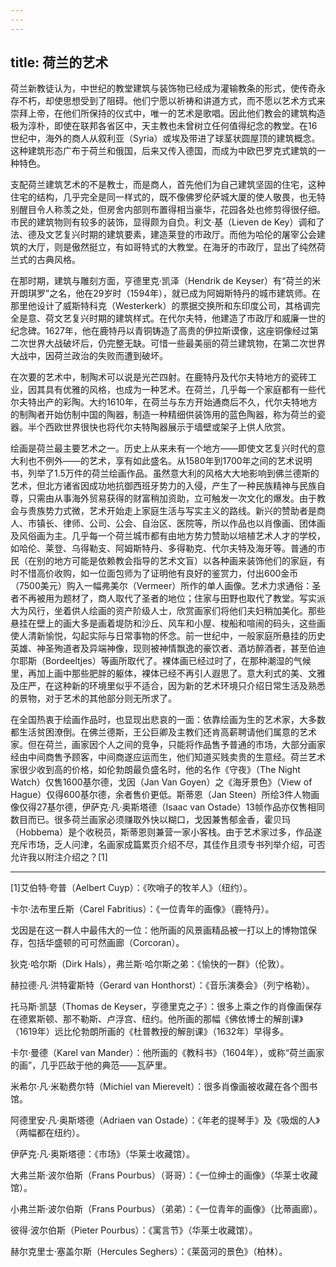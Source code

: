 ```yaml
---
---
---
```

title: 荷兰的艺术
---




荷兰新教徒认为，中世纪的教堂建筑与装饰物已经成为灌输教条的形式，使传奇永存不朽，却使思想受到了阻碍。他们宁愿以祈祷和讲道方式，而不愿以艺术方式来崇拜上帝，在他们所保持的仪式中，唯一的艺术是歌唱。因此他们教会的建筑构造极为淳朴，即使在联邦各省区中，天主教也未曾树立任何值得纪念的教堂。在16世纪中，海外的商人从叙利亚（Syria）或埃及带进了球茎状圆屋顶的建筑概念。这种建筑形态广布于荷兰和俄国，后来又传入德国，而成为中欧巴罗克式建筑的一种特色。

支配荷兰建筑艺术的不是教士，而是商人，首先他们为自己建筑坚固的住宅，这种住宅的结构，几乎完全是同一样式的，既不像佛罗伦萨城大厦的使人敬畏，也无特别醒目令人称羡之处，但房舍内部则布置得相当豪华，花园各处也修剪得很仔细。市民的建筑物则有较多的装饰，显得颇为自负。利文·基（Lieven de Key）调和了法、德及文艺复兴时期的建筑要素，建造莱登的市政厅。而他为哈伦的屠宰公会建筑的大厅，则是傲然挺立，有如哥特式的大教堂。在海牙的市政厅，显出了纯然荷兰式的古典风格。

在那时期，建筑与雕刻方面，亨德里克·凯泽（Hendrik de Keyser）有“荷兰的米开朗琪罗”之名，他在29岁时（1594年），就已成为阿姆斯特丹的城市建筑师。在那里他设计了威斯特科克（Westerkerk）的票据交换所和东印度公司，其格调完全是意、荷文艺复兴时期的建筑样式。在代尔夫特，他建造了市政厅和威廉一世的纪念碑。1627年，他在鹿特丹以青铜铸造了高贵的伊拉斯谟像，这座铜像经过第二次世界大战破坏后，仍完整无缺。可惜一些最美丽的荷兰建筑物，在第二次世界大战中，因荷兰政治的失败而遭到破坏。

在次要的艺术中，制陶术可以说是光芒四射。在鹿特丹及代尔夫特地方的瓷砖工业，因其具有优雅的风格，也成为一种艺术。在荷兰，几乎每一个家庭都有一些代尔夫特出产的彩陶。大约1610年，在荷兰与东方开始通商后不久，代尔夫特地方的制陶者开始仿制中国的陶器，制造一种精细供装饰用的蓝色陶器，称为荷兰的瓷器。半个西欧世界很快也将代尔夫特陶器展示于墙壁或架子上供人欣赏。

绘画是荷兰最主要艺术之一。历史上从来未有一个地方——即使文艺复兴时代的意大利也不例外——的艺术，享有如此盛名。从1580年到1700年之间的艺术说明书，列举了1.5万件的荷兰绘画作品。虽然意大利的风格大大地影响到佛兰德斯的艺术，但北方诸省因成功地抗御西班牙势力的入侵，产生了一种民族精神与民族自尊，只需由从事海外贸易获得的财富稍加资助，立可触发一次文化的爆发。由于教会与贵族势力式微，艺术开始走上家庭生活与写实主义的路线。新兴的赞助者是商人、市镇长、律师、公司、公会、自治区、医院等，所以作品也以肖像画、团体画及风俗画为主。几乎每一个荷兰城市都有由地方势力赞助以培植艺术人才的学校，如哈伦、莱登、乌得勒支、阿姆斯特丹、多得勒克、代尔夫特及海牙等。普通的市民（在别的地方可能是依赖教会指导的艺术文盲）以各种画来装饰他们的家庭，有时不惜高价收购，如一位面包师为了证明他有良好的鉴赏力，付出600金币（7500美元）购入一幅弗美尔（Vermeer）所作的单人画像。艺术力求通俗：圣者不再被用为题材了，商人取代了圣者的地位；住家与田野也取代了教堂。写实派大为风行，坐着供人绘画的资产阶级人士，欣赏画家们将他们夫妇稍加美化。那些悬挂在壁上的画大多是画着堤防和沙丘、风车和小屋、梭船和喧闹的码头，这些画使人清新愉悦，勾起实际与日常事物的怀念。前一世纪中，一般家庭所悬挂的历史英雄、神圣殉道者及异端神像，现则被神情飘逸的豪饮者、酒坊醉酒者，甚至伯迪尔耶斯（Bordeeltjes）等画所取代了。裸体画已经过时了，在那种潮湿的气候里，再加上画中那些肥胖的躯体，裸体已经不再引人遐思了。意大利式的美、文雅及庄严，在这种新的环境里似乎不适合，因为新的艺术环境只介绍日常生活及熟悉的景物，对于艺术的其他部分则无所求了。

在全国热衷于绘画作品时，也显现出悲哀的一面：依靠绘画为生的艺术家，大多数都生活贫困潦倒。在佛兰德斯，王公巨卿及主教们还肯高薪聘请他们属意的艺术家。但在荷兰，画家因个人之间的竞争，只能将作品售予普通的市场，大部分画家经由中间商售予顾客，中间商遂应运而生，他们知道买贱卖贵的生意经。荷兰艺术家很少收到高的价格，如伦勃朗最负盛名时，他的名作《守夜》（The Night Watch）仅售1600基尔德，戈因（Jan Van Goyen）之《海牙景色》（View of Hague）仅得600基尔德，余者售价更低。斯蒂恩（Jan Steen）所绘3件人物画像仅得27基尔德，伊萨克·凡·奥斯塔德（Isaac van Ostade）13帧作品亦仅售相同数目而已。很多荷兰画家必须赚取外快以糊口，戈因兼售郁金香，霍贝玛（Hobbema）是个收税员，斯蒂恩则兼营一家小客栈。由于艺术家过多，作品遂充斥市场，乏人问津，名画家成篇累页介绍不尽，其佳作且须专书列举介绍，可否允许我以附注介绍之？[1]



* * *



[1]艾伯特·夸普（Aelbert Cuyp）：《吹哨子的牧羊人》（纽约）。

卡尔·法布里丘斯（Carel Fabritius）：《一位青年的画像》（鹿特丹）。

戈因是在这一群人中最伟大的一位：他所画的风景画精品被一打以上的博物馆保存，包括华盛顿的可可然画廊（Corcoran）。

狄克·哈尔斯（Dirk Hals），弗兰斯·哈尔斯之弟：《愉快的一群》（伦敦）。

赫拉德·凡·洪特霍斯特（Gerard van Honthorst）：《音乐演奏会》（列宁格勒）。

托马斯·凯瑟（Thomas de Keyser，亨德里克之子）：很多上乘之作的肖像画保存在德累斯顿、那不勒斯、卢浮宫、纽约。他所画的那幅《佛依博士的解剖课》（1619年）远比伦勃朗所画的《杜普教授的解剖课》（1632年）早得多。

卡尔·曼德（Karel van Mander）：他所画的《教科书》（1604年），或称“荷兰画家的画”，几乎匹敌于他的典范——瓦萨里。

米希尔·凡·米勒费尔特（Michiel van Mierevelt）：很多肖像画被收藏在各个图书馆。

阿德里安·凡·奥斯塔德（Adriaen van Ostade）：《年老的提琴手》及《吸烟的人》（两幅都在纽约）。

伊萨克·凡·奥斯塔德：《市场》（华莱士收藏馆）。

大弗兰斯·波尔伯斯（Frans Pourbus）（哥哥）：《一位绅士的画像》（华莱士收藏馆）。

小弗兰斯·波尔伯斯（Frans Pourbus）（弟弟）：《一位青年的画像》（比蒂画廊）。

彼得·波尔伯斯（Pieter Pourbus）：《寓言节》（华莱士收藏馆）。

赫尔克里士·塞盖尔斯（Hercules Seghers）：《莱茵河的景色》（柏林）。